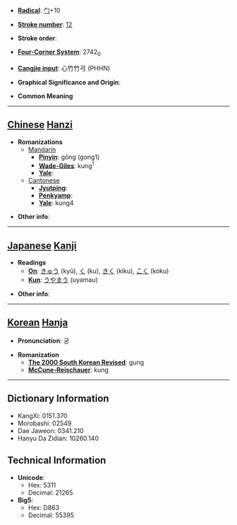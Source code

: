 * '''[[Wiktionary:Chinese radical index| Radical]]''': [[Wiktionary:Chinese radical index 勹|勹]]+10

* '''[[Wiktionary:Chinese total strokes index|Stroke number]]''': [[Wiktionary:Chinese total strokes index 12|12]]

* '''Stroke order''': 

* '''[[Wiktionary:Chinese four corner index|Four-Corner System]]''': 2742<sub>0</sub>

* '''[[Wiktionary:Chinese Cangjie index|Cangjie input]]''': 心竹竹弓 (PHHN)

* '''Graphical Significance and Origin''': 

* '''Common Meaning'''

----

== [[Chinese]] [[Hanzi]] ==

* '''Romanizations'''
** [[Mandarin]]
*** '''[[Pinyin]]''': gōng (gong1)
*** '''[[Wade-Giles]]''': kung<sup>1</sup>
*** '''[[Yale]]''': 
**[[Cantonese]]
***'''[[Jyutping]]''':
***'''[[Penkyamp]]''': 
***'''[[Yale]]''': kung4

* '''Other info''': 

----

== [[Japanese]] [[Kanji]] ==

* '''Readings'''
** '''[[On]]''': [[きゅう]] (kyū), [[く]] (ku), [[きく]] (kiku), [[こく]] (koku)
** '''[[Kun]]''': [[うやまう]] (uyamau)

* '''Other info''':  

----

== [[Korean]] [[Hanja]] ==

* '''Pronunciation''': 궁

* '''Romanization'''
** '''[[The 2000 South Korean Revised Romanization|The 2000 South Korean Revised]]''': gung
** '''[[McCune-Reischauer]]''': kung

----

== Dictionary Information ==

* KangXi: 0151.370
* Morobashi: 02549
* Dae Jaweon: 0341.210
* Hanyu Da Zidian: 10260.140

== Technical Information ==

* '''Unicode''':
** Hex: 5311
** Decimal: 21265
* '''Big5''':
** Hex: D863
** Decimal: 55395